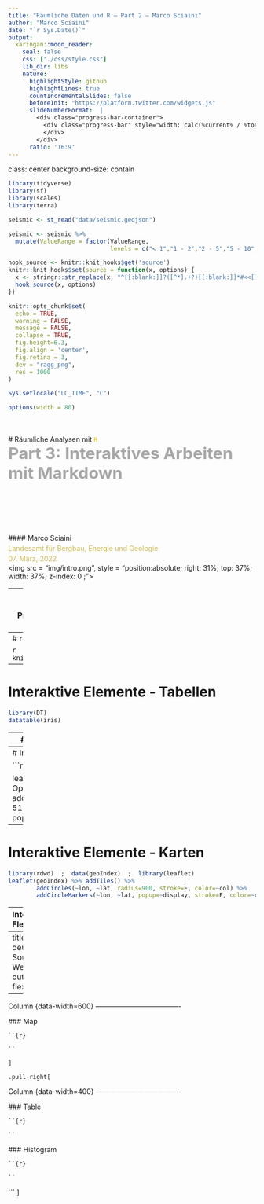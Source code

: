 ```yaml
---
title: "Räumliche Daten und R – Part 2 – Marco Sciaini"
author: "Marco Sciaini"
date: "`r Sys.Date()`"
output:
  xaringan::moon_reader:
    seal: false
    css: ["./css/style.css"]
    lib_dir: libs
    nature:
      highlightStyle: github
      highlightLines: true
      countIncrementalSlides: false
      beforeInit: "https://platform.twitter.com/widgets.js"
      slideNumberFormat:  |
        <div class="progress-bar-container">
          <div class="progress-bar" style="width: calc(%current% / %total% * 100%);">
          </div>
        </div>
      ratio: '16:9'
---
```

class: center
background-size: contain

```r
library(tidyverse)
library(sf)
library(scales)
library(terra)

seismic <- st_read("data/seismic.geojson")

seismic <- seismic %>%
  mutate(ValueRange = factor(ValueRange,
                             levels = c("< 1","1 - 2","2 - 5","5 - 10","10 - 14")))

hook_source <- knitr::knit_hooks$get('source')
knitr::knit_hooks$set(source = function(x, options) {
  x <- stringr::str_replace(x, "^[[:blank:]]?([^*].+?)[[:blank:]]*#<<[[:blank:]]*$", "*\\1")
  hook_source(x, options)
})

knitr::opts_chunk$set(
  echo = TRUE, 
  warning = FALSE, 
  message = FALSE, 
  collapse = TRUE,
  fig.height=6.3,
  fig.align = 'center',
  fig.retina = 3,
  dev = "ragg_png", 
  res = 1000
)

Sys.setlocale("LC_TIME", "C")

options(width = 80)
```

<br><br>
#  Räumliche Analysen mit <code style='color:#ebc500;'>R</code><br><b style='font-size:25pt;color:#a7a7a7;'>Part 3: Interaktives Arbeiten mit Markdown</b>
<br><br><br><br><br><br><br>
#### Marco Sciaini<b style='color:#ccba56;font-weight:400;line-height:150%;'><br>Landesamt für Bergbau, Energie und Geologie<br>07. März, 2022</b><br>
<img src = "img/intro.png", style = "position:absolute; right: 31%; top: 37%; width: 37%; z-index: 0 ;"></img>

---
## Unser Kurs
+ Part 1: Einführung in R und RStudio
     + R Kickoff
     + Einführung in Progammieren mit R
     + Datenverarbeitung in R
     + Kontrollstrukturen

+ Part 2: Einführung in räumliche Daten und R
  + Erste räumliche Gehversuche
  + Geometrische Operationen mit Vektoren
  + Geometrische Operationen mit Rasterdaten

+ Part 3: Fortgeschrittene Themen zur räumlichen Datenverarbeitung
  + Reproduzierbares Arbeiten mit Markdown
  + **Interaktives Arbeiten mit Markdown**

---
# rmarkdown - Interaktives Arbeiten mit R

```r
knitr::include_graphics("img/flexdashboard.png")
```

---
# Interaktive Elemente - Tabellen

```r
library(DT)
datatable(iris)
```

---
# Interaktive Elemente - Karten

```r
library(mapview)
mapview(breweries)
```

---
# Interaktive Elemente - Karten

```r
library(leaflet)

leaflet() %>%
  addTiles() %>%  # OpenStreetMap map tiles
  addMarkers(10.333205574817187, 51.80423475315072, popup="LBEG")
```

---
# Interaktive Elemente - Karten

```r
library(rdwd)  ;  data(geoIndex)  ;  library(leaflet) 
leaflet(geoIndex) %>% addTiles() %>%
        addCircles(~lon, ~lat, radius=900, stroke=F, color=~col) %>%
        addCircleMarkers(~lon, ~lat, popup=~display, stroke=F, color=~col)
```

---
# Interaktives Markdown - Flexdashoard
.pull-left[
```
  ---
  title: "Historische Verteilung deutscher Wetterstationen"
    Source: Deutscher Wettersienst https://dwd.de"
  output: flexdashboard::flex_dashboard
  ---
      
  Column {data-width=600}
  -------------------------------------
      
  ### Map
        
    ``{r}
    
    ``
```
]

.pull-right[
```
     
  Column {data-width=400}
  -------------------------------------
        
  ### Table
    
    ``{r}
    
    ``   
   
  ### Histogram
      
    ``{r}
    
    ``   
```
]
